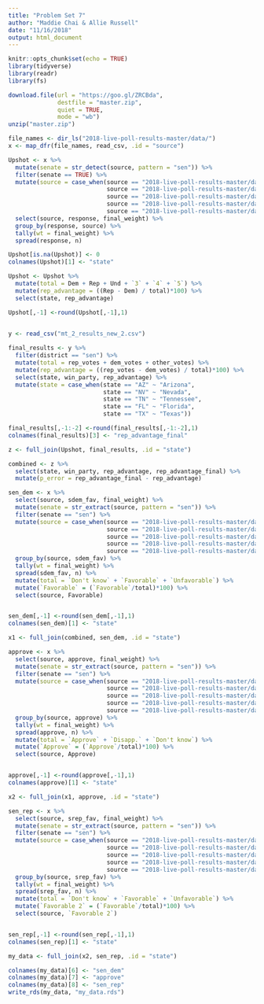```yaml
---
title: "Problem Set 7"
author: "Maddie Chai & Allie Russell"
date: "11/16/2018"
output: html_document
---
```


```r
knitr::opts_chunk$set(echo = TRUE)
library(tidyverse)
library(readr)
library(fs)

download.file(url = "https://goo.gl/ZRCBda",
              destfile = "master.zip",
              quiet = TRUE,
              mode = "wb")
unzip("master.zip")

file_names <- dir_ls("2018-live-poll-results-master/data/")
x <- map_dfr(file_names, read_csv, .id = "source") 

Upshot <- x %>%
  mutate(senate = str_detect(source, pattern = "sen")) %>%
  filter(senate == TRUE) %>%
  mutate(source = case_when(source == "2018-live-poll-results-master/data/elections-poll-azsen-3.csv" ~ "Arizona",
                            source == "2018-live-poll-results-master/data/elections-poll-flsen-3.csv" ~ "Florida",
                            source == "2018-live-poll-results-master/data/elections-poll-nvsen-2.csv" ~ "Nevada",
                            source == "2018-live-poll-results-master/data/elections-poll-txsen-2.csv" ~ "Texas",
                            source == "2018-live-poll-results-master/data/elections-poll-tnsen-2.csv" ~ "Tennessee")) %>%
  select(source, response, final_weight) %>%
  group_by(response, source) %>%
  tally(wt = final_weight) %>%
  spread(response, n) 

Upshot[is.na(Upshot)] <- 0
colnames(Upshot)[1] <- "state"

Upshot <- Upshot %>%
  mutate(total = Dem + Rep + Und + `3` + `4` + `5`) %>%
  mutate(rep_advantage = ((Rep - Dem) / total)*100) %>%
  select(state, rep_advantage) 

Upshot[,-1] <-round(Upshot[,-1],1)
  

y <- read_csv("mt_2_results_new_2.csv")

final_results <- y %>%  
  filter(district == "sen") %>%
  mutate(total = rep_votes + dem_votes + other_votes) %>%
  mutate(rep_advantage = ((rep_votes - dem_votes) / total)*100) %>%
  select(state, win_party, rep_advantage) %>%
  mutate(state = case_when(state == "AZ" ~ "Arizona",
                           state == "NV" ~ "Nevada",
                           state == "TN" ~ "Tennessee",
                           state == "FL" ~ "Florida",
                           state == "TX" ~ "Texas"))

final_results[,-1:-2] <-round(final_results[,-1:-2],1)
colnames(final_results)[3] <- "rep_advantage_final"

z <- full_join(Upshot, final_results, .id = "state") 

combined <- z %>%
  select(state, win_party, rep_advantage, rep_advantage_final) %>%
  mutate(p_error = rep_advantage_final - rep_advantage)
```

```r
sen_dem <- x %>%
  select(source, sdem_fav, final_weight) %>% 
  mutate(senate = str_extract(source, pattern = "sen")) %>%
  filter(senate == "sen") %>%
  mutate(source = case_when(source == "2018-live-poll-results-master/data/elections-poll-azsen-3.csv" ~ "Arizona",
                            source == "2018-live-poll-results-master/data/elections-poll-flsen-3.csv" ~ "Florida",
                            source == "2018-live-poll-results-master/data/elections-poll-nvsen-2.csv" ~ "Nevada",
                            source == "2018-live-poll-results-master/data/elections-poll-txsen-2.csv" ~ "Texas",
                            source == "2018-live-poll-results-master/data/elections-poll-tnsen-2.csv" ~ "Tennessee")) %>%
  group_by(source, sdem_fav) %>%
  tally(wt = final_weight) %>%
  spread(sdem_fav, n) %>%
  mutate(total = `Don't know` + `Favorable` + `Unfavorable`) %>%
  mutate(`Favorable` = (`Favorable`/total)*100) %>%
  select(source, Favorable)


sen_dem[,-1] <-round(sen_dem[,-1],1)  
colnames(sen_dem)[1] <- "state"

x1 <- full_join(combined, sen_dem, .id = "state")
```

```r
approve <- x %>%
  select(source, approve, final_weight) %>%
  mutate(senate = str_extract(source, pattern = "sen")) %>%
  filter(senate == "sen") %>%
  mutate(source = case_when(source == "2018-live-poll-results-master/data/elections-poll-azsen-3.csv" ~ "Arizona",
                            source == "2018-live-poll-results-master/data/elections-poll-flsen-3.csv" ~ "Florida",
                            source == "2018-live-poll-results-master/data/elections-poll-nvsen-2.csv" ~ "Nevada",
                            source == "2018-live-poll-results-master/data/elections-poll-txsen-2.csv" ~ "Texas",
                            source == "2018-live-poll-results-master/data/elections-poll-tnsen-2.csv" ~ "Tennessee")) %>%
  group_by(source, approve) %>%
  tally(wt = final_weight) %>%
  spread(approve, n) %>%
  mutate(total = `Approve` + `Disapp.` + `Don't know`) %>%
  mutate(`Approve` = (`Approve`/total)*100) %>%
  select(source, Approve)


approve[,-1] <-round(approve[,-1],1)  
colnames(approve)[1] <- "state"

x2 <- full_join(x1, approve, .id = "state")
```

```r
sen_rep <- x %>%
  select(source, srep_fav, final_weight) %>%
  mutate(senate = str_extract(source, pattern = "sen")) %>%
  filter(senate == "sen") %>%
  mutate(source = case_when(source == "2018-live-poll-results-master/data/elections-poll-azsen-3.csv" ~ "Arizona",
                            source == "2018-live-poll-results-master/data/elections-poll-flsen-3.csv" ~ "Florida",
                            source == "2018-live-poll-results-master/data/elections-poll-nvsen-2.csv" ~ "Nevada",
                            source == "2018-live-poll-results-master/data/elections-poll-txsen-2.csv" ~ "Texas",
                            source == "2018-live-poll-results-master/data/elections-poll-tnsen-2.csv" ~ "Tennessee")) %>%
  group_by(source, srep_fav) %>%
  tally(wt = final_weight) %>%
  spread(srep_fav, n) %>%
  mutate(total = `Don't know` + `Favorable` + `Unfavorable`) %>%
  mutate(`Favorable 2` = (`Favorable`/total)*100) %>%
  select(source, `Favorable 2`)


sen_rep[,-1] <-round(sen_rep[,-1],1)  
colnames(sen_rep)[1] <- "state"

my_data <- full_join(x2, sen_rep, .id = "state")
```

```r
colnames(my_data)[6] <- "sen_dem"
colnames(my_data)[7] <- "approve"
colnames(my_data)[8] <- "sen_rep"
write_rds(my_data, "my_data.rds")
```


